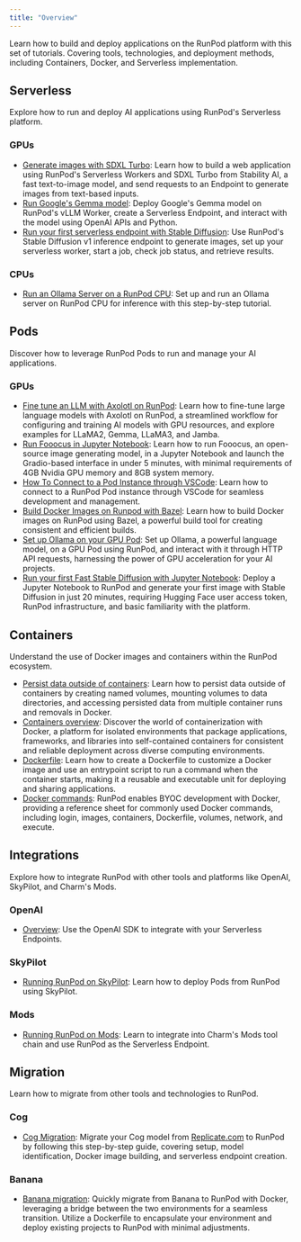 ```yaml
---
title: "Overview"
---
```


Learn how to build and deploy applications on the RunPod platform with this set of tutorials. Covering tools, technologies, and deployment methods, including Containers, Docker, and Serverless implementation.

## Serverless

Explore how to run and deploy AI applications using RunPod's Serverless platform.

### GPUs

* [Generate images with SDXL Turbo](/tutorials/serverless/generate-sdxl-turbo): Learn how to build a web application using RunPod's Serverless Workers and SDXL Turbo from Stability AI, a fast text-to-image model, and send requests to an Endpoint to generate images from text-based inputs.
* [Run Google's Gemma model](/tutorials/serverless/run-gemma-7b): Deploy Google's Gemma model on RunPod's vLLM Worker, create a Serverless Endpoint, and interact with the model using OpenAI APIs and Python.
* [Run your first serverless endpoint with Stable Diffusion](/tutorials/serverless/run-your-first): Use RunPod's Stable Diffusion v1 inference endpoint to generate images, set up your serverless worker, start a job, check job status, and retrieve results.

### CPUs

* [Run an Ollama Server on a RunPod CPU](/tutorials/serverless/run-ollama-inference): Set up and run an Ollama server on RunPod CPU for inference with this step-by-step tutorial.

## Pods

Discover how to leverage RunPod Pods to run and manage your AI applications.

### GPUs

* [Fine tune an LLM with Axolotl on RunPod](/tutorials/pods/fine-tune-llm-axolotl): Learn how to fine-tune large language models with Axolotl on RunPod, a streamlined workflow for configuring and training AI models with GPU resources, and explore examples for LLaMA2, Gemma, LLaMA3, and Jamba.
* [Run Fooocus in Jupyter Notebook](/tutorials/pods/run-fooocus): Learn how to run Fooocus, an open-source image generating model, in a Jupyter Notebook and launch the Gradio-based interface in under 5 minutes, with minimal requirements of 4GB Nvidia GPU memory and 8GB system memory.
* [How To Connect to a Pod Instance through VSCode](/tutorials/pods/connect-to-vscode): Learn how to connect to a RunPod Pod instance through VSCode for seamless development and management.
* [Build Docker Images on Runpod with Bazel](/tutorials/pods/build-docker-images): Learn how to build Docker images on RunPod using Bazel, a powerful build tool for creating consistent and efficient builds.
* [Set up Ollama on your GPU Pod](/tutorials/pods/run-ollama): Set up Ollama, a powerful language model, on a GPU Pod using RunPod, and interact with it through HTTP API requests, harnessing the power of GPU acceleration for your AI projects.
* [Run your first Fast Stable Diffusion with Jupyter Notebook](/tutorials/pods/run-your-first): Deploy a Jupyter Notebook to RunPod and generate your first image with Stable Diffusion in just 20 minutes, requiring Hugging Face user access token, RunPod infrastructure, and basic familiarity with the platform.

## Containers

Understand the use of Docker images and containers within the RunPod ecosystem.

* [Persist data outside of containers](/tutorials/introduction/containers/persist-data): Learn how to persist data outside of containers by creating named volumes, mounting volumes to data directories, and accessing persisted data from multiple container runs and removals in Docker.
* [Containers overview](/tutorials/introduction/containers/overview): Discover the world of containerization with Docker, a platform for isolated environments that package applications, frameworks, and libraries into self-contained containers for consistent and reliable deployment across diverse computing environments.
* [Dockerfile](/tutorials/introduction/containers/create-dockerfiles): Learn how to create a Dockerfile to customize a Docker image and use an entrypoint script to run a command when the container starts, making it a reusable and executable unit for deploying and sharing applications.
* [Docker commands](/tutorials/introduction/containers/docker-commands): RunPod enables BYOC development with Docker, providing a reference sheet for commonly used Docker commands, including login, images, containers, Dockerfile, volumes, network, and execute.

## Integrations

Explore how to integrate RunPod with other tools and platforms like OpenAI, SkyPilot, and Charm's Mods.

### OpenAI

* [Overview](/tutorials/migrations/openai/overview): Use the OpenAI SDK to integrate with your Serverless Endpoints.

### SkyPilot

* [Running RunPod on SkyPilot](/integrations/skypilot): Learn how to deploy Pods from RunPod using SkyPilot.

### Mods

* [Running RunPod on Mods](/integrations/mods): Learn to integrate into Charm's Mods tool chain and use RunPod as the Serverless Endpoint.

## Migration

Learn how to migrate from other tools and technologies to RunPod.

### Cog

* [Cog Migration](/tutorials/migrations/cog/overview): Migrate your Cog model from [Replicate.com](https://www.replicate.com) to RunPod by following this step-by-step guide, covering setup, model identification, Docker image building, and serverless endpoint creation.

### Banana

* [Banana migration](/tutorials/migrations/banana/overview): Quickly migrate from Banana to RunPod with Docker, leveraging a bridge between the two environments for a seamless transition. Utilize a Dockerfile to encapsulate your environment and deploy existing projects to RunPod with minimal adjustments.

